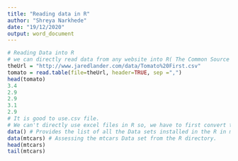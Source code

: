 ---
title: "Reading data in R"
author: "Shreya Narkhede"
date: "19/12/2020"
output: word_document
---

```{r}
# Reading Data into R
# we can directly read data from any website into R( The Common Source File or CSV File)
theUrl = "http://www.jaredlander.com/data/Tomato%20First.csv"
tomato = read.table(file=theUrl, header=TRUE, sep =",")
head(tomato)
3.4
2.9
2.9
3.1
2.9
# It is good to use.csv file.
# We can't directly use excel files in R so, we have to first convert the excel file into a .csv file to bring that excel file into R.we can also asess the buit in Data sets in R
data() # Provides the list of all the Data sets installed in the R in my system.
data(mtcars) # Assessing the mtcars Data set from the R directory.
head(mtcars)
tail(mtcars)
```
